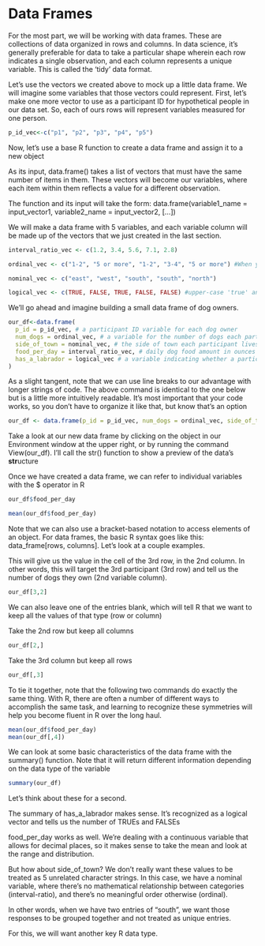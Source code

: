 # Data Frames

For the most part, we will be working with data frames. These are collections of data organized in rows and columns. In data science, it's generally preferable for data to take a particular shape wherein each row indicates a single observation, and each column represents a unique variable. This is called the 'tidy' data format.

Let's use the vectors we created above to mock up a little data frame. We will imagine some variables that those vectors could represent. First, let's make one more vector to use as a participant ID for hypothetical people in our data set. So, each of ours rows will represent variables measured for one person.

```r
p_id_vec<-c("p1", "p2", "p3", "p4", "p5")
```

Now, let's use a base R function to create a data frame and assign it to a new object

As its input, data.frame() takes a list of vectors that must have the same number of items in them. These vectors will become our variables, where each item within them reflects a value for a different observation.

The function and its input will take the form: data.frame(variable1_name = input_vector1, variable2_name = input_vector2, \[...\])

We will make a data frame with 5 variables, and each variable column will be made up of the vectors that we just created in the last section.

```r
interval_ratio_vec <- c(1.2, 3.4, 5.6, 7.1, 2.8)

ordinal_vec <- c("1-2", "5 or more", "1-2", "3-4", "5 or more") #When you want R to treat something as a character string (rather than as a command or an object of some kind), you place it in quotations.

nominal_vec <- c("east", "west", "south", "south", "north") 

logical_vec <- c(TRUE, FALSE, TRUE, FALSE, FALSE) #upper-case 'true' and 'false' have fixed values in R and, when used without quotes, will refer to these pre-defined logical values
```

We'll go ahead and imagine building a small data frame of dog owners.

```r
our_df<-data.frame(
  p_id = p_id_vec, # a participant ID variable for each dog owner
  num_dogs = ordinal_vec, # a variable for the number of dogs each participant has
  side_of_town = nominal_vec, # the side of town each participant lives in
  food_per_day = interval_ratio_vec, # daily dog food amount in ounces
  has_a_labrador = logical_vec # a variable indicating whether a participant has a lab or not
)
```

As a slight tangent, note that we can use line breaks to our advantage with longer strings of code. The above command is identical to the one below but is a little more intuitively readable. It's most important that your code works, so you don't have to organize it like that, but know that's an option

```r
our_df <- data.frame(p_id = p_id_vec, num_dogs = ordinal_vec, side_of_town = nominal_vec, food_per_day = interval_ratio_vec, has_a_labrador = logical_vec)
```

Take a look at our new data frame by clicking on the object in our Environment window at the upper right, or by running the command View(our_df). I'll call the str() function to show a preview of the data's **str**ucture

Once we have created a data frame, we can refer to individual variables with the \$ operator in R

```r
our_df$food_per_day

mean(our_df$food_per_day)
```

Note that we can also use a bracket-based notation to access elements of an object. For data frames, the basic R syntax goes like this: data_frame\[rows, columns\]. Let's look at a couple examples.

This will give us the value in the cell of the 3rd row, in the 2nd column. In other words, this will target the 3rd participant (3rd row) and tell us the number of dogs they own (2nd variable column).

```r
our_df[3,2]
```

We can also leave one of the entries blank, which will tell R that we want to keep all the values of that type (row or column)

Take the 2nd row but keep all columns

```r
our_df[2,]
```

Take the 3rd column but keep all rows

```r
our_df[,3]
```

To tie it together, note that the following two commands do exactly the same thing. With R, there are often a number of different ways to accomplish the same task, and learning to recognize these symmetries will help you become fluent in R over the long haul.

```r
mean(our_df$food_per_day) 
mean(our_df[,4])
```

We can look at some basic characteristics of the data frame with the summary() function. Note that it will return different information depending on the data type of the variable 
```r
summary(our_df)
```

Let's think about these for a second.

The summary of has_a_labrador makes sense. It's recognized as a logical vector and tells us the number of TRUEs and FALSEs

food_per_day works as well. We're dealing with a continuous variable that allows for decimal places, so it makes sense to take the mean and look at the range and distribution.

But how about side_of_town? We don't really want these values to be treated as 5 unrelated character strings. In this case, we have a nominal variable, where there's no mathematical relationship between categories (interval-ratio), and there's no meaningful order otherwise (ordinal).

In other words, when we have two entries of "south", we want those responses to be grouped together and not treated as unique entries.

For this, we will want another key R data type.
